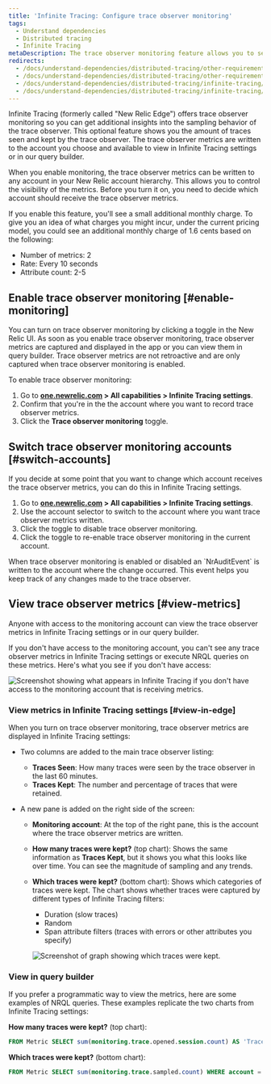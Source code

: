 ```yaml
---
title: 'Infinite Tracing: Configure trace observer monitoring'
tags:
  - Understand dependencies
  - Distributed tracing
  - Infinite Tracing
metaDescription: The trace observer monitoring feature allows you to see if New Relic is handling your traces as you expect.
redirects:
  - /docs/understand-dependencies/distributed-tracing/other-requirements/trace-observer-monitoring
  - /docs/understand-dependencies/distributed-tracing/other-requirements/infinite-tracing-trace-observer-monitoring
  - /docs/understand-dependencies/distributed-tracing/infinite-tracing/infinite-tracing-trace-observer-monitoring
  - /docs/understand-dependencies/distributed-tracing/infinite-tracing/infinite-tracing-configure-trace-observer-monitoring
---
```




Infinite Tracing (formerly called "New Relic Edge") offers trace observer monitoring so you can get additional insights into the sampling behavior of the trace observer. This optional feature shows you the amount of traces seen and kept by the trace observer. The trace observer metrics are written to the account you choose and available to view in Infinite Tracing settings or in our query builder.

When you enable monitoring, the trace observer metrics can be written to any account in your New Relic account hierarchy. This allows you to control the visibility of the metrics. Before you turn it on, you need to decide which account should receive the trace observer metrics.

<Callout variant="tip">
  If you enable this feature, you'll see a small additional monthly charge. To give you an idea of what charges you might incur, under the current pricing model, you could see an additional monthly charge of 1.6 cents based on the following:

  * Number of metrics: 2
  * Rate: Every 10 seconds
  * Attribute count: 2-5
</Callout>

## Enable trace observer monitoring [#enable-monitoring]

You can turn on trace observer monitoring by clicking a toggle in the New Relic UI. As soon as you enable trace observer monitoring, trace observer metrics are captured and displayed in the app or you can view them in query builder. Trace observer metrics are not retroactive and are only captured when trace observer monitoring is enabled.

To enable trace observer monitoring:

1. Go to **[one.newrelic.com](https://one.newrelic.com/all-capabilities) > All capabilities > Infinite Tracing settings**.
2. Confirm that you're in the the account where you want to record trace observer metrics.
3. Click the **Trace observer monitoring** toggle.

## Switch trace observer monitoring accounts [#switch-accounts]

If you decide at some point that you want to change which account receives the trace observer metrics, you can do this in Infinite Tracing settings.

1. Go to **[one.newrelic.com](https://one.newrelic.com/all-capabilities) > All capabilities > Infinite Tracing settings**.
2. Use the account selector to switch to the account where you want trace observer metrics written.
3. Click the toggle to disable trace observer monitoring.
4. Click the toggle to re-enable trace observer monitoring in the current account.

<Callout variant="tip">
  When trace observer monitoring is enabled or disabled an `NrAuditEvent` is written to the account where the change occurred. This event helps you keep track of any changes made to the trace observer.
</Callout>

## View trace observer metrics [#view-metrics]

Anyone with access to the monitoring account can view the trace observer metrics in Infinite Tracing settings or in our query builder.

If you don't have access to the monitoring account, you can't see any trace observer metrics in Infinite Tracing settings or execute NRQL queries on these metrics. Here's what you see if you don't have access:

<img
  title="Screenshot showing what appears in Infinite Tracing settings if you don't have access to the monitoring account that is receiving metrics."
  alt="Screenshot showing what appears in Infinite Tracing if you don't have access to the monitoring account that is receiving metrics."
  src={distributedtracingTraceMonitoringToggle}
/>

### View metrics in Infinite Tracing settings [#view-in-edge]

When you turn on trace observer monitoring, trace observer metrics are displayed in Infinite Tracing settings:

* Two columns are added to the main trace observer listing:
  * **Traces Seen**: How many traces were seen by the trace observer in the last 60 minutes.
  * **Traces Kept**: The number and percentage of traces that were retained.
* A new pane is added on the right side of the screen:

  * **Monitoring account**: At the top of the right pane, this is the account where the trace observer metrics are written.
  * **How many traces were kept?** (top chart): Shows the same information as **Traces Kept**, but it shows you what this looks like over time. You can see the magnitude of sampling and any trends.
  * **Which traces were kept?** (bottom chart): Shows which categories of traces were kept. The chart shows whether traces were captured by different types of Infinite Tracing filters:

    * Duration (slow traces)
    * Random
    * Span attribute filters (traces with errors or other attributes you specify)

    <img
      title="Screenshot of graph showing which traces were kept."
      alt="Screenshot of graph showing which traces were kept."
      src={distributedtracingHowManyTracesKept}
    />

### View in query builder

If you prefer a programmatic way to view the metrics, here are some examples of NRQL queries. These examples replicate the two charts from Infinite Tracing settings:


**How many traces were kept?** (top chart):

```sql
FROM Metric SELECT sum(monitoring.trace.opened.session.count) AS 'Traces seen', sum(monitoring.trace.sampled.count) AS 'Traces kept' WHERE account = INSERT_THE_MONITORING_ACCOUNT_ID TIMESERIES
```

**Which traces were kept?** (bottom chart):

```sql
FROM Metric SELECT sum(monitoring.trace.sampled.count) WHERE account = INSERT_THE_MONITORING_ACCOUNT_ID AND newRelic.traceFilter.type IS NOT NULL FACET newRelic.traceFilter.type LIMIT 3 TIMESERIES
```
